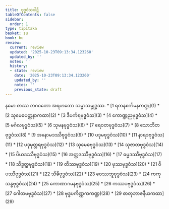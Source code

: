 ```yaml
---
title: ဗုဒ္ဓဝံသပါဠိ
tableOfContents: false
sidebar:
  order: 1
type: tipitaka
basket: su
book: bu
review:
  current: review
  updated: '2025-10-23T09:13:34.123260'
  updated_by: ''
  notes: ''
  history:
  - state: review
    date: '2025-10-23T09:13:34.123260'
    updated_by: ''
    notes: ''
    previous_state: draft
---
```


<ReviewStatus review={frontmatter.review} showDetails={true} />

<HypothesisAnnotation frontmatter={frontmatter} />

<Paragraph number="1" type="center" book="bu">
နမော တဿ ဘဂဝတော အရဟတော သမ္မာသမ္ဗုဒ္ဓဿ.

</Paragraph>

<TableOfContents book="bu">
* [1 ရတနစင်္ကမနကဏ္ဍ](1)
* [2 သုမေဓပတ္ထနာကထာ](2)
* [3 ဒီပင်္ကရဗုဒ္ဓဝံသ](3)
* [4 ကောဏ္ဍညဗုဒ္ဓဝံသ](4)
* [5 မင်္ဂလဗုဒ္ဓဝံသ](5)
* [6 သုမနဗုဒ္ဓဝံသ](6)
* [7 ရေဝတဗုဒ္ဓဝံသ](7)
* [8 သောဘိတဗုဒ္ဓဝံသ](8)
* [9 အနောမဒဿီဗုဒ္ဓဝံသ](9)
* [10 ပဒုမဗုဒ္ဓဝံသ](10)
* [11 နာရဒဗုဒ္ဓဝံသ](11)
* [12 ပဒုမုတ္တရဗုဒ္ဓဝံသ](12)
* [13 သုမေဓဗုဒ္ဓဝံသ](13)
* [14 သုဇာတဗုဒ္ဓဝံသ](14)
* [15 ပိယဒဿီဗုဒ္ဓဝံသ](15)
* [16 အတ္ထဒဿီဗုဒ္ဓဝံသ](16)
* [17 ဓမ္မဒဿီဗုဒ္ဓဝံသ](17)
* [18 သိဒ္ဓတ္ထဗုဒ္ဓဝံသ](18)
* [19 တိဿဗုဒ္ဓဝံသ](19)
* [20 ဖုဿဗုဒ္ဓဝံသ](20)
* [21 ဝိပဿီဗုဒ္ဓဝံသ](21)
* [22 သိခီဗုဒ္ဓဝံသ](22)
* [23 ဝေဿဘူဗုဒ္ဓဝံသ](23)
* [24 ကကုသန္ဓဗုဒ္ဓဝံသ](24)
* [25 ကောဏာဂမနဗုဒ္ဓဝံသ](25)
* [26 ကဿပဗုဒ္ဓဝံသ](26)
* [27 ဂေါတမဗုဒ္ဓဝံသ](27)
* [28 ဗုဒ္ဓပကိဏ္ဏကကဏ္ဍ](28)
* [29 ဓာတုဘာဇနီယကထာ](29)
</TableOfContents>